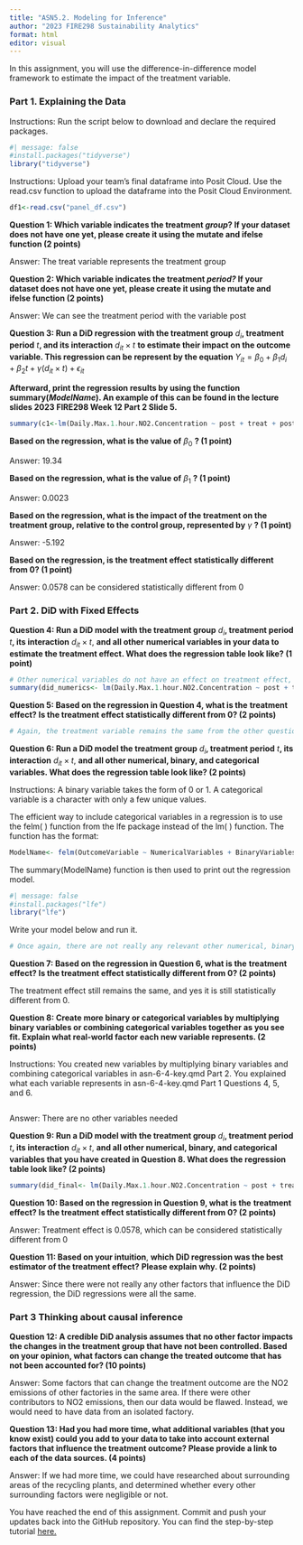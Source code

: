 ```yaml
---
title: "ASN5.2. Modeling for Inference"
author: "2023 FIRE298 Sustainability Analytics"
format: html
editor: visual
---
```


In this assignment, you will use the difference-in-difference model framework to estimate the impact of the treatment variable.

### **Part 1. Explaining the Data**

Instructions: Run the script below to download and declare the required packages.

```r
#| message: false
#install.packages("tidyverse")
library("tidyverse")
```

Instructions: Upload your team's final dataframe into Posit Cloud. Use the read.csv function to upload the dataframe into the Posit Cloud Environment.

```r
df1<-read.csv("panel_df.csv")
```

**Question 1: Which variable indicates the treatment *group*? If your dataset does not have one yet, please create it using the mutate and ifelse function (2 points)**

Answer: The treat variable represents the treatment group

**Question 2: Which variable indicates the treatment *period?* If your dataset does not have one yet, please create it using the mutate and ifelse function (2 points)**

Answer: We can see the treatment period with the variable post

**Question 3: Run a DiD regression with the treatment group** $d_i$**, treatment period** $t$**, and its interaction** $d_{it} \times t$ **to estimate their impact on the outcome variable. This regression can be represent by the equation** $Y_{it}=\beta_0+\beta_1 d_i+\beta_2 t + \gamma (d_{it}\times t) + \epsilon_{it}$

**Afterward, print the regression results by using the function summary(*ModelName*). An example of this can be found in the lecture slides 2023 FIRE298 Week 12 Part 2 Slide 5.**

```r
summary(c1<-lm(Daily.Max.1.hour.NO2.Concentration ~ post + treat + post:treat, data = df1))
```

**Based on the regression, what is the value of** $\beta_0$ **? (1 point)**

Answer: 19.34

**Based on the regression, what is the value of** $\beta_1$ **? (1 point)**

Answer: 0.0023

**Based on the regression, what is the impact of the treatment on the treatment group, relative to the control group, represented by** $\gamma$ **? (1 point)**

Answer: -5.192

**Based on the regression, is the treatment effect statistically different from 0? (1 point)**

Answer: 0.0578 can be considered statistically different from 0

### **Part 2. DiD with Fixed Effects**

**Question 4: Run a DiD model with the treatment group** $d_i$**, treatment period** $t$**, its interaction** $d_{it} \times t$, **and all other** **numerical variables in your data to estimate the treatment effect. What does the regression table look like? (1 point)**

```r
# Other numerical variables do not have an effect on treatment effect, so the model remains the same
summary(did_numerics<- lm(Daily.Max.1.hour.NO2.Concentration ~ post + treat + post:treat, data = df1))

```

**Question 5: Based on the regression in Question 4, what is the** **treatment effect? Is the treatment effect statistically different from 0? (2 points)**

```r
# Again, the treatment variable remains the same from the other question, and therefore can still be considered statistically different from 0
```

**Question 6: Run a DiD model the treatment group** $d_i$**, treatment period** $t$**, its interaction** $d_{it} \times t$, **and all other numerical, binary, and categorical variables. What does the regression table look like? (2 points)**

Instructions: A binary variable takes the form of 0 or 1. A categorical variable is a character with only a few unique values.

The efficient way to include categorical variables in a regression is to use the felm( ) function from the lfe package instead of the lm( ) function. The function has the format:

``` r
ModelName<- felm(OutcomeVariable ~ NumericalVariables + BinaryVariables | Categorical Variables, DataFrame)
```

The summary(ModelName) function is then used to print out the regression model.

```r
#| message: false
#install.packages("lfe")
library("lfe")
```

Write your model below and run it.

```r
# Once again, there are not really any relevant other numerical, binary, or categorical variables that would effect the treatment effect, so our statistics remain the same.
```

**Question 7: Based on the regression in Question 6, what is the** **treatment effect? Is the treatment effect statistically different from 0? (2 points)**

The treatment effect still remains the same, and yes it is still statistically different from 0.

**Question 8: Create more binary or categorical variables by multiplying binary variables or combining categorical variables together as you see fit. Explain what real-world factor each new variable represents. (2 points)**

Instructions: You created new variables by multiplying binary variables and combining categorical variables in asn-6-4-key.qmd Part 2. You explained what each variable represents in asn-6-4-key.qmd Part 1 Questions 4, 5, and 6.

```r

```

Answer: There are no other variables needed

**Question 9: Run a DiD model with the treatment group** $d_i$**, treatment period** $t$**, its interaction** $d_{it} \times t$, **and all other numerical, binary, and categorical variables that you have created in Question 8. What does the regression table look like? (2 points)**

```r
summary(did_final<- lm(Daily.Max.1.hour.NO2.Concentration ~ post + treat + post:treat, data = df1))
```

**Question 10: Based on the regression in Question 9, what is the** **treatment effect? Is the treatment effect statistically different from 0? (2 points)**

Answer: Treatment effect is 0.0578, which can be considered statistically different from 0

**Question 11: Based on your intuition**, **which DiD regression was the best estimator of the treatment effect?** **Please explain why. (2 points)**

Answer: Since there were not really any other factors that influence the DiD regression, the DiD regressions were all the same.

### **Part 3 Thinking about causal inference**

**Question 12: A credible DiD analysis assumes that no other factor impacts the changes in the treatment group that have not been controlled. Based on your opinion, what factors can change the treated outcome that has not been accounted for? (10 points)**

Answer: Some factors that can change the treatment outcome are the NO2 emissions of other factories in the same area. If there were other contributors to NO2 emissions, then our data would be flawed. Instead, we would need to have data from an isolated factory.

**Question 13: Had you had more time, what additional variables (that you know exist) could you add to your data to take into account external factors that influence the treatment outcome? Please provide a link to each of the data sources. (4 points)**

Answer: If we had more time, we could have researched about surrounding areas of the recycling plants, and determined whether every other surrounding factors were negligible or not.

You have reached the end of this assignment. Commit and push your updates back into the GitHub repository. You can find the step-by-step tutorial [here.](https://drive.google.com/drive/u/0/folders/1eSMfNoV_ilp4OnID2Ql3YT2qXkhCS7Vm)
